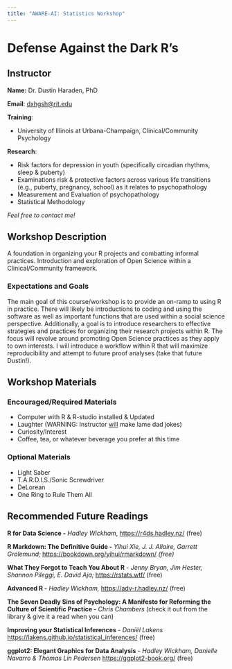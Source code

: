 ```yaml
---
title: "AWARE-AI: Statistics Workshop"
---
```


# Defense Against the Dark R's

## Instructor

**Name:** Dr. Dustin Haraden, PhD

**Email**: [dxhgsh\@rit.edu](mailto:dxhgsh@rit.edu)

**Training**:

-   University of Illinois at Urbana-Champaign, Clinical/Community Psychology

**Research**:

-   Risk factors for depression in youth (specifically circadian rhythms, sleep & puberty)
-   Examinations risk & protective factors across various life transitions (e.g., puberty, pregnancy, school) as it relates to psychopathology
-   Measurement and Evaluation of psychopathology
-   Statistical Methodology

*Feel free to contact me!*

## Workshop Description

A foundation in organizing your R projects and combatting informal practices. Introduction and exploration of Open Science within a Clinical/Community framework.

### Expectations and Goals

The main goal of this course/workshop is to provide an on-ramp to using R in practice. There will likely be introductions to coding and using the software as well as important functions that are used within a social science perspective. Additionally, a goal is to introduce researchers to effective strategies and practices for organizing their research projects within R. The focus will revolve around promoting Open Science practices as they apply to own interests. I will introduce a workflow within R that will maximize reproducibility and attempt to future proof analyses (take that future Dustin!).

## Workshop Materials

### Encouraged/Required Materials

-   Computer with R & R-studio installed & Updated
-   Laughter (WARNING: Instructor [will]{.underline} make lame dad jokes)
-   Curiosity/Interest
-   Coffee, tea, or whatever beverage you prefer at this time

### Optional Materials

-   Light Saber
-   T.A.R.D.I.S./Sonic Screwdriver
-   DeLorean
-   One Ring to Rule Them All

## Recommended Future Readings

**R for Data Science -** *Hadley Wickham*, <https://r4ds.hadley.nz/> (free)

**R Markdown: The Definitive Guide -** *Yihui Xie, J. J. Allaire, Garrett Grolemund;* <https://bookdown.org/yihui/rmarkdown/> *(free)*

**What They Forgot to Teach You About R** - *Jenny Bryan, Jim Hester, Shannon Pileggi, E. David Aja;* <https://rstats.wtf/> (free)

**Advanced R -** *Hadley Wickham,* <https://adv-r.hadley.nz/> (free)

**The Seven Deadly Sins of Psychology: A Manifesto for Reforming the Culture of Scientific Practice -** *Chris Chambers* (check it out from the library & give it a read when you can)

**Improving your Statistical Inferences** *- Daniël Lakens* <https://lakens.github.io/statistical_inferences/> (free)

**ggplot2: Elegant Graphics for Data Analysis** - *Hadley Wickham, Danielle Navarro & Thomas Lin Pedersen* <https://ggplot2-book.org/> (free)
